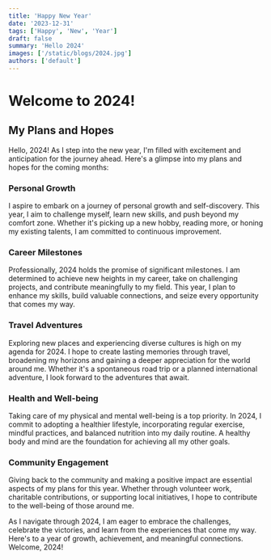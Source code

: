 ```yaml
---
title: 'Happy New Year'
date: '2023-12-31'
tags: ['Happy', 'New', 'Year']
draft: false
summary: 'Hello 2024'
images: ['/static/blogs/2024.jpg']
authors: ['default']
---
```


# Welcome to 2024!

## My Plans and Hopes

Hello, 2024! As I step into the new year, I'm filled with excitement and anticipation for the journey ahead. Here's a glimpse into my plans and hopes for the coming months:

### Personal Growth

I aspire to embark on a journey of personal growth and self-discovery. This year, I aim to challenge myself, learn new skills, and push beyond my comfort zone. Whether it's picking up a new hobby, reading more, or honing my existing talents, I am committed to continuous improvement.

### Career Milestones

Professionally, 2024 holds the promise of significant milestones. I am determined to achieve new heights in my career, take on challenging projects, and contribute meaningfully to my field. This year, I plan to enhance my skills, build valuable connections, and seize every opportunity that comes my way.

### Travel Adventures

Exploring new places and experiencing diverse cultures is high on my agenda for 2024. I hope to create lasting memories through travel, broadening my horizons and gaining a deeper appreciation for the world around me. Whether it's a spontaneous road trip or a planned international adventure, I look forward to the adventures that await.

### Health and Well-being

Taking care of my physical and mental well-being is a top priority. In 2024, I commit to adopting a healthier lifestyle, incorporating regular exercise, mindful practices, and balanced nutrition into my daily routine. A healthy body and mind are the foundation for achieving all my other goals.

### Community Engagement

Giving back to the community and making a positive impact are essential aspects of my plans for this year. Whether through volunteer work, charitable contributions, or supporting local initiatives, I hope to contribute to the well-being of those around me.

As I navigate through 2024, I am eager to embrace the challenges, celebrate the victories, and learn from the experiences that come my way. Here's to a year of growth, achievement, and meaningful connections. Welcome, 2024!
